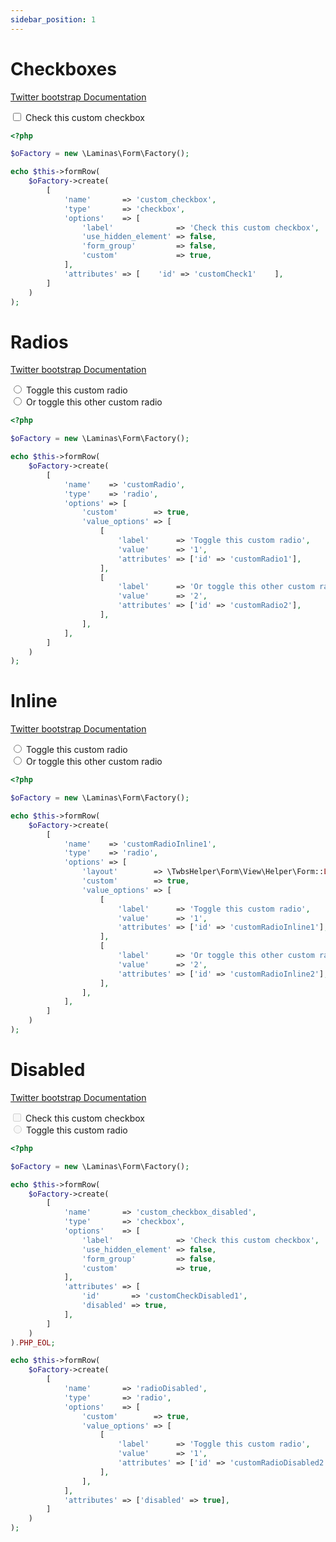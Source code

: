 ```yaml
---
sidebar_position: 1
---
```



# Checkboxes

[Twitter bootstrap Documentation](https://getbootstrap.com/docs/4.5/components/forms/#checkboxes)

<Tabs>
<TabItem value="result" label="Result" default><HtmlCode bootstrapVersion="4.5"><div class="custom-checkbox custom-control">
    <input type="checkbox" name="custom_checkbox" id="customCheck1" class="custom-control-input" value="1"/>
    <label class="custom-control-label" for="customCheck1">Check this custom checkbox</label>
</div></HtmlCode></TabItem>
<TabItem value="source" label="Source">

```php
<?php

$oFactory = new \Laminas\Form\Factory();

echo $this->formRow(
    $oFactory->create(
        [
            'name'       => 'custom_checkbox',
            'type'       => 'checkbox',
            'options'    => [
                'label'              => 'Check this custom checkbox',
                'use_hidden_element' => false,
                'form_group'         => false,
                'custom'             => true,
            ],
            'attributes' => [    'id' => 'customCheck1'    ],
        ]
    )
);

```

</TabItem>
</Tabs>

# Radios

[Twitter bootstrap Documentation](https://getbootstrap.com/docs/4.5/components/forms/#checkboxes)

<Tabs>
<TabItem value="result" label="Result" default><HtmlCode bootstrapVersion="4.5"><div class="custom-control custom-radio">
    <input type="radio" name="customRadio" class="custom-control-input" id="customRadio1" value="1"/>
    <label class="custom-control-label" for="customRadio1">Toggle this custom radio</label>
</div>
<div class="custom-control custom-radio">
    <input type="radio" name="customRadio" class="custom-control-input" id="customRadio2" value="2"/>
    <label class="custom-control-label" for="customRadio2">Or toggle this other custom radio</label>
</div></HtmlCode></TabItem>
<TabItem value="source" label="Source">

```php
<?php

$oFactory = new \Laminas\Form\Factory();

echo $this->formRow(
    $oFactory->create(
        [
            'name'    => 'customRadio',
            'type'    => 'radio',
            'options' => [
                'custom'        => true,
                'value_options' => [
                    [
                        'label'      => 'Toggle this custom radio',
                        'value'      => '1',
                        'attributes' => ['id' => 'customRadio1'],
                    ],
                    [
                        'label'      => 'Or toggle this other custom radio',
                        'value'      => '2',
                        'attributes' => ['id' => 'customRadio2'],
                    ],
                ],
            ],
        ]
    )
);

```

</TabItem>
</Tabs>

# Inline

[Twitter bootstrap Documentation](https://getbootstrap.com/docs/4.5/components/forms/#inline-1)

<Tabs>
<TabItem value="result" label="Result" default><HtmlCode bootstrapVersion="4.5"><div class="custom-control custom-control-inline custom-radio">
    <input type="radio" name="customRadioInline1" class="custom-control-input" id="customRadioInline1" value="1"/>
    <label class="custom-control-label" for="customRadioInline1">Toggle this custom radio</label>
</div>
<div class="custom-control custom-control-inline custom-radio">
    <input type="radio" name="customRadioInline1" class="custom-control-input" id="customRadioInline2" value="2"/>
    <label class="custom-control-label" for="customRadioInline2">Or toggle this other custom radio</label>
</div></HtmlCode></TabItem>
<TabItem value="source" label="Source">

```php
<?php

$oFactory = new \Laminas\Form\Factory();

echo $this->formRow(
    $oFactory->create(
        [
            'name'    => 'customRadioInline1',
            'type'    => 'radio',
            'options' => [
                'layout'        => \TwbsHelper\Form\View\Helper\Form::LAYOUT_INLINE,
                'custom'        => true,
                'value_options' => [
                    [
                        'label'      => 'Toggle this custom radio',
                        'value'      => '1',
                        'attributes' => ['id' => 'customRadioInline1'],
                    ],
                    [
                        'label'      => 'Or toggle this other custom radio',
                        'value'      => '2',
                        'attributes' => ['id' => 'customRadioInline2'],
                    ],
                ],
            ],
        ]
    )
);

```

</TabItem>
</Tabs>

# Disabled

[Twitter bootstrap Documentation](https://getbootstrap.com/docs/4.5/components/forms/#disabled)

<Tabs>
<TabItem value="result" label="Result" default><HtmlCode bootstrapVersion="4.5"><div class="custom-checkbox custom-control">
    <input type="checkbox" name="custom_checkbox_disabled" id="customCheckDisabled1" disabled="disabled" class="custom-control-input" value="1"/>
    <label class="custom-control-label" for="customCheckDisabled1">Check this custom checkbox</label>
</div>
<div class="custom-control custom-radio">
    <input type="radio" name="radioDisabled" disabled="disabled" class="custom-control-input" id="customRadioDisabled2" value="1"/>
    <label class="custom-control-label" for="customRadioDisabled2">Toggle this custom radio</label>
</div></HtmlCode></TabItem>
<TabItem value="source" label="Source">

```php
<?php

$oFactory = new \Laminas\Form\Factory();

echo $this->formRow(
    $oFactory->create(
        [
            'name'       => 'custom_checkbox_disabled',
            'type'       => 'checkbox',
            'options'    => [
                'label'              => 'Check this custom checkbox',
                'use_hidden_element' => false,
                'form_group'         => false,
                'custom'             => true,
            ],
            'attributes' => [
                'id'       => 'customCheckDisabled1',
                'disabled' => true,
            ],
        ]
    )
).PHP_EOL;

echo $this->formRow(
    $oFactory->create(
        [
            'name'       => 'radioDisabled',
            'type'       => 'radio',
            'options'    => [
                'custom'        => true,
                'value_options' => [
                    [
                        'label'      => 'Toggle this custom radio',
                        'value'      => '1',
                        'attributes' => ['id' => 'customRadioDisabled2'],
                    ],
                ],
            ],
            'attributes' => ['disabled' => true],
        ]
    )
);

```

</TabItem>
</Tabs>
